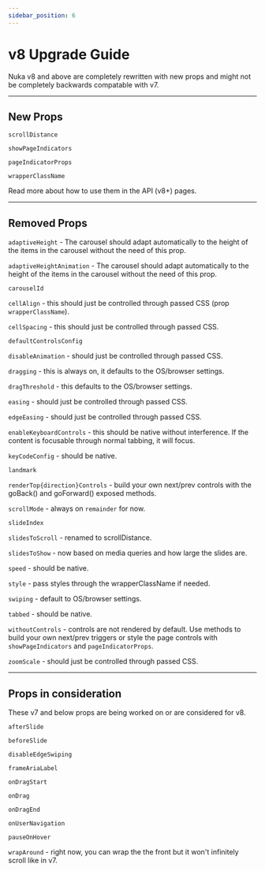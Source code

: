 ```yaml
---
sidebar_position: 6
---
```


# v8 Upgrade Guide

Nuka v8 and above are completely rewritten with new props and might not be completely backwards compatable with v7.

---

## New Props

`scrollDistance`

`showPageIndicators`

`pageIndicatorProps`

`wrapperClassName`

Read more about how to use them in the API (v8+) pages.

---

## Removed Props

`adaptiveHeight` - The carousel should adapt automatically to the height of the items in the carousel without the need of this prop.

`adaptiveHeightAnimation` - The carousel should adapt automatically to the height of the items in the carousel without the need of this prop.

`carouselId`

`cellAlign` - this should just be controlled through passed CSS (prop `wrapperClassName`).

`cellSpacing` - this should just be controlled through passed CSS.

`defaultControlsConfig`

`disableAnimation` - should just be controlled through passed CSS.

`dragging` - this is always on, it defaults to the OS/browser settings.

`dragThreshold` - this defaults to the OS/browser settings.

`easing` - should just be controlled through passed CSS.

`edgeEasing` - should just be controlled through passed CSS.

`enableKeyboardControls` - this should be native without interference. If the content is focusable through normal tabbing, it will focus.

`keyCodeConfig` - should be native.

`landmark`

`renderTop{direction}Controls` - build your own next/prev controls with the goBack() and goForward() exposed methods.

`scrollMode` - always on `remainder` for now.

`slideIndex`

`slidesToScroll` - renamed to scrollDistance.

`slidesToShow` - now based on media queries and how large the slides are.

`speed` - should be native.

`style` - pass styles through the wrapperClassName if needed.

`swiping` - default to OS/browser settings.

`tabbed` - should be native.

`withoutControls` - controls are not rendered by default. Use methods to build your own next/prev triggers or style the page controls with `showPageIndicators` and `pageIndicatorProps`.

`zoomScale` - should just be controlled through passed CSS.

---

## Props in consideration

These v7 and below props are being worked on or are considered for v8.

`afterSlide`

`beforeSlide`

`disableEdgeSwiping`

`frameAriaLabel`

`onDragStart`

`onDrag`

`onDragEnd`

`onUserNavigation`

`pauseOnHover`

`wrapAround` - right now, you can wrap the the front but it won't infinitely scroll like in v7.
